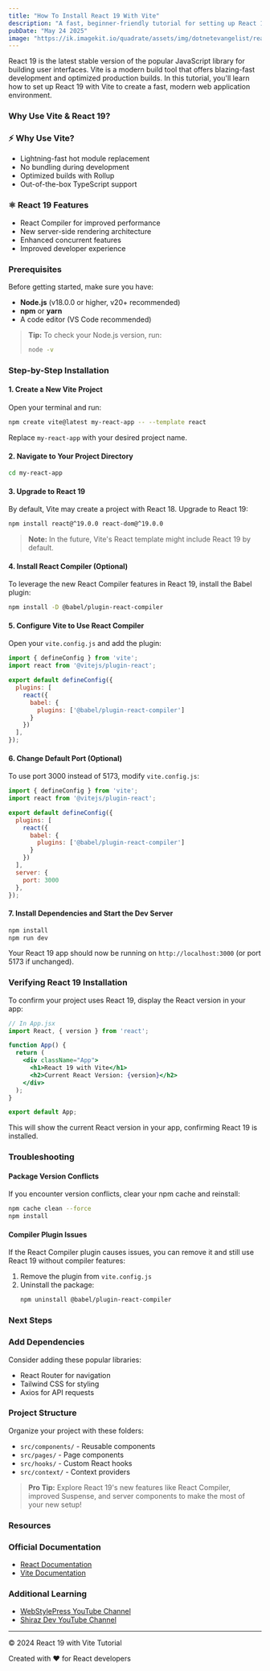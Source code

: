 ```yaml
---
title: "How To Install React 19 With Vite"
description: "A fast, beginner-friendly tutorial for setting up React 19 with Vite, including tips, troubleshooting, and best practices."
pubDate: "May 24 2025"
image: "https://ik.imagekit.io/quadrate/assets/img/dotnetevangelist/react-tutorial.png?updatedAt=1748087869316"
---
```


React 19 is the latest stable version of the popular JavaScript library for building user interfaces. Vite is a modern build tool that offers blazing-fast development and optimized production builds. In this tutorial, you'll learn how to set up React 19 with Vite to create a fast, modern web application environment.

### Why Use Vite & React 19?

<div className="grid grid-cols-1 md:grid-cols-2 gap-4 my-6">
  <div className="feature-card">
    <h3 className="text-lg font-semibold mb-2 flex items-center">⚡ Why Use Vite?</h3>
    <ul className="list-disc ml-5 space-y-1">
      <li>Lightning-fast hot module replacement</li>
      <li>No bundling during development</li>
      <li>Optimized builds with Rollup</li>
      <li>Out-of-the-box TypeScript support</li>
    </ul>
  </div>
  <div className="feature-card">
    <h3 className="text-lg font-semibold mb-2 flex items-center">⚛️ React 19 Features</h3>
    <ul className="list-disc ml-5 space-y-1">
      <li>React Compiler for improved performance</li>
      <li>New server-side rendering architecture</li>
      <li>Enhanced concurrent features</li>
      <li>Improved developer experience</li>
    </ul>
  </div>
</div>

### Prerequisites

Before getting started, make sure you have:

- **Node.js** (v18.0.0 or higher, v20+ recommended)
- **npm** or **yarn**
- A code editor (VS Code recommended)

> **Tip:** To check your Node.js version, run:
>
> ```bash
> node -v
> ```

### Step-by-Step Installation

#### 1. Create a New Vite Project

Open your terminal and run:

```bash
npm create vite@latest my-react-app -- --template react
```

Replace `my-react-app` with your desired project name.

#### 2. Navigate to Your Project Directory

```bash
cd my-react-app
```

#### 3. Upgrade to React 19

By default, Vite may create a project with React 18. Upgrade to React 19:

```bash
npm install react@^19.0.0 react-dom@^19.0.0
```

> **Note:** In the future, Vite's React template might include React 19 by default.

#### 4. Install React Compiler (Optional)

To leverage the new React Compiler features in React 19, install the Babel plugin:

```bash
npm install -D @babel/plugin-react-compiler
```

#### 5. Configure Vite to Use React Compiler

Open your `vite.config.js` and add the plugin:

```js
import { defineConfig } from 'vite';
import react from '@vitejs/plugin-react';

export default defineConfig({
  plugins: [
    react({
      babel: {
        plugins: ['@babel/plugin-react-compiler']
      }
    })
  ],
});
```

#### 6. Change Default Port (Optional)

To use port 3000 instead of 5173, modify `vite.config.js`:

```js
import { defineConfig } from 'vite';
import react from '@vitejs/plugin-react';

export default defineConfig({
  plugins: [
    react({
      babel: {
        plugins: ['@babel/plugin-react-compiler']
      }
    })
  ],
  server: {
    port: 3000
  },
});
```

#### 7. Install Dependencies and Start the Dev Server

```bash
npm install
npm run dev
```

Your React 19 app should now be running on `http://localhost:3000` (or port 5173 if unchanged).

### Verifying React 19 Installation

To confirm your project uses React 19, display the React version in your app:

```jsx
// In App.jsx
import React, { version } from 'react';

function App() {
  return (
    <div className="App">
      <h1>React 19 with Vite</h1>
      <h2>Current React Version: {version}</h2>
    </div>
  );
}

export default App;
```

This will show the current React version in your app, confirming React 19 is installed.

### Troubleshooting

#### Package Version Conflicts

If you encounter version conflicts, clear your npm cache and reinstall:

```bash
npm cache clean --force
npm install
```

#### Compiler Plugin Issues

If the React Compiler plugin causes issues, you can remove it and still use React 19 without compiler features:

1. Remove the plugin from `vite.config.js`
2. Uninstall the package:
   ```bash
   npm uninstall @babel/plugin-react-compiler
   ```

### Next Steps

<div className="grid grid-cols-1 md:grid-cols-2 gap-4">
  <div className="feature-card">
    <h3 className="text-lg font-semibold mb-2">Add Dependencies</h3>
    <p>Consider adding these popular libraries:</p>
    <ul className="list-disc ml-5 mt-2 space-y-1">
      <li>React Router for navigation</li>
      <li>Tailwind CSS for styling</li>
      <li>Axios for API requests</li>
    </ul>
  </div>
  <div className="feature-card">
    <h3 className="text-lg font-semibold mb-2">Project Structure</h3>
    <p>Organize your project with these folders:</p>
    <ul className="list-disc ml-5 mt-2 space-y-1">
      <li><code>src/components/</code> - Reusable components</li>
      <li><code>src/pages/</code> - Page components</li>
      <li><code>src/hooks/</code> - Custom React hooks</li>
      <li><code>src/context/</code> - Context providers</li>
    </ul>
  </div>
</div>

> **Pro Tip:** Explore React 19's new features like React Compiler, improved Suspense, and server components to make the most of your new setup!

### Resources

<div className="grid grid-cols-1 md:grid-cols-2 gap-4">
  <div className="feature-card">
    <h3 className="text-lg font-semibold mb-2">Official Documentation</h3>
    <ul className="list-disc ml-5 space-y-2">
      <li><a href="https://react.dev" className="text-blue-600 hover:underline" target="_blank">React Documentation</a></li>
      <li><a href="https://vitejs.dev" className="text-blue-600 hover:underline" target="_blank">Vite Documentation</a></li>
    </ul>
  </div>
  <div className="feature-card">
    <h3 className="text-lg font-semibold mb-2">Additional Learning</h3>
    <ul className="list-disc ml-5 space-y-2">
      <li><a href="https://youtube.com/@webstylepress" className="text-blue-600 hover:underline" target="_blank">WebStylePress YouTube Channel</a></li>
      <li><a href="https://youtube.com/@ShirazDev" className="text-blue-600 hover:underline" target="_blank">Shiraz Dev YouTube Channel</a></li>
    </ul>
  </div>
</div>

---

© 2024 React 19 with Vite Tutorial

Created with ❤️ for React developers

